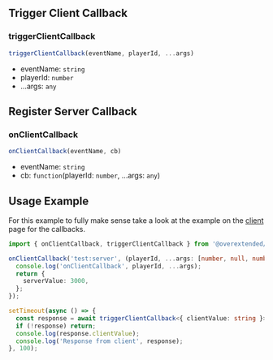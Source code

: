 ## Trigger Client Callback

### triggerClientCallback

```ts
triggerClientCallback(eventName, playerId, ...args)
```

- eventName: `string`
- playerId: `number`
- ...args: `any`

## Register Server Callback

### onClientCallback

```ts
onClientCallback(eventName, cb)
```

* eventName: `string`
* cb: `function`(playerId: `number`, ...args: `any`)

## Usage Example

For this example to fully make sense take a look at the example on the [client](./Client#usage-example) page for the callbacks.

```ts
import { onClientCallback, triggerClientCallback } from '@overextended/ox_lib/server';
```

```ts
onClientCallback('test:server', (playerId, ...args: [number, null, number, null, null, number]) => {
  console.log('onClientCallback', playerId, ...args);
  return {
    serverValue: 3000,
  };
});
```

```ts
setTimeout(async () => {
  const response = await triggerClientCallback<{ clientValue: string }>('test:client', 1, [1, null, 3, null, null, 6])
  if (!response) return;
  console.log(response.clientValue);
  console.log('Response from client', response);
}, 100);
```
